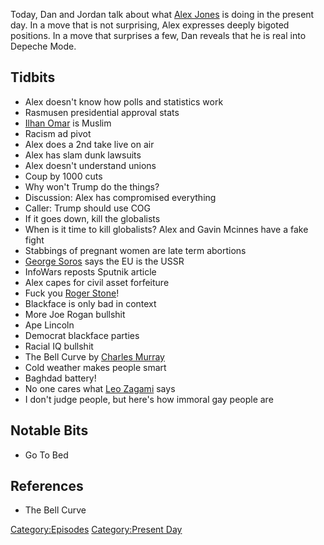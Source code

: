 {{DEFAULTSORT:
    #_EPISODE_0264:February 11-13, 2019
}}{{Episode
    | title             = February 11-13, 2019
    | caption           = Listen to this episode on [https://knowledgefight.libsyn.com/knowledge-fight-february-11-13-2019 Libsyn] [https://open.spotify.com/episode/4zroF6wFg5FR1TcDe70d94 Spotify], Read the [[Transcript/264: February 11-13, 2019|Unofficial Transcript]]
    | episodeNumber     = 264
    | length            = 02:56:11
    | airDate           = February 15, 2019
    | coverageStartDate = February 11, 2019
    | coverageEndDate   = February 13, 2019
    | episodeType       = [[:Category:Present Day|Present Day]]
    | appearance        = [[Gavin McInnes]], [[Ilhan Omar]], [[George Soros]], [[Roger Stone]], [[Joe Rogan]], [[Charles Murray]], [[Leo Zagami]]
    | previousEpisode   = [[263: Jordan Takes The Wheel]]
    | nextEpisode       = [[265: September 1, 2011]]
}}

{{Stub}}

Today, Dan and Jordan talk about what [[Alex Jones]] is doing in the present day. In a move that is not surprising, Alex expresses deeply bigoted positions. In a move that surprises a few, Dan reveals that he is real into Depeche Mode.

==Tidbits==

*Alex doesn't know how polls and statistics work
*Rasmusen presidential approval stats
*[[Ilhan Omar]] is Muslim
*Racism ad pivot
*Alex does a 2nd take live on air
*Alex has slam dunk lawsuits
*Alex doesn't understand unions
*Coup by 1000 cuts
*Why won't Trump do the things?
*Discussion: Alex has compromised everything
*Caller: Trump should use COG
*If it goes down, kill the globalists
*When is it time to kill globalists? Alex and Gavin Mcinnes have a fake fight
*Stabbings of pregnant women are late term abortions
*[[George Soros]] says the EU is the USSR
*InfoWars reposts Sputnik article
*Alex capes for civil asset forfeiture
*Fuck you [[Roger Stone]]!
*Blackface is only bad in context
*More Joe Rogan bullshit
*Ape Lincoln
*Democrat blackface parties
*Racial IQ bullshit
*The Bell Curve by [[Charles Murray]]
*Cold weather makes people smart
*Baghdad battery!
*No one cares what [[Leo Zagami]] says
*I don't judge people, but here's how immoral gay people are

==Notable Bits==

*Go To Bed

==References==

*The Bell Curve

[[Category:Episodes]]
[[Category:Present Day]]
